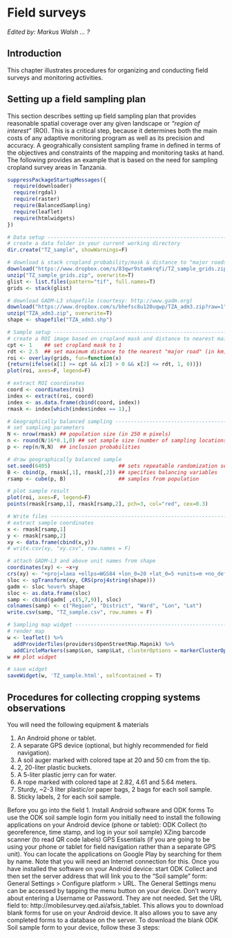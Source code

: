 # Field surveys {#fieldsurveys}

*Edited by: Markus Walsh ... ?*

## Introduction {#FS-intro}

This chapter illustrates procedures for organizing and conducting field surveys and monitoring activities.

## Setting up a field sampling plan {#sampling-plan}

This section describes setting up field sampling plan that provides reasonable spatial coverage over any given landscape or *"region of interest"* (ROI). This is a critical step, because it determines both the main costs of any adaptive monitoring program as well as its precision and accuracy.  A geograhically consistent sampling frame in defined in terms of the objectives and constraints of the mapping and monitoring tasks at hand. The following provides an example that is based on the need for sampling cropland survey areas in Tanzania.

```r
suppressPackageStartupMessages({
  require(downloader)
  require(rgdal)
  require(raster)
  require(BalancedSampling)
  require(leaflet)
  require(htmlwidgets)
})
```

```r
# Data setup --------------------------------------------------------------
# create a data folder in your current working directory
dir.create("TZ_sample", showWarnings=F)

# download & stack cropland probability/mask & distance to "major roads" grids
download("https://www.dropbox.com/s/83qwr9stamkrqfi/TZ_sample_grids.zip?raw=1", "TZ_sample_grids.zip", mode="wb")
unzip("TZ_sample_grids.zip", overwrite=T)
glist <- list.files(pattern="tif", full.names=T)
grids <- stack(glist)

# download GADM-L3 shapefile (courtesy: http://www.gadm.org)
download("https://www.dropbox.com/s/bhefsc8u120uqwp/TZA_adm3.zip?raw=1", "TZA_adm3.zip", mode="wb")
unzip("TZA_adm3.zip", overwrite=T)
shape <- shapefile("TZA_adm3.shp")
```

```r
# Sample setup ------------------------------------------------------------
# create a ROI image based on cropland mask and distance to nearest main roads
cpt <- 1    ## set cropland mask to 1
rdt <- 2.5  ## set maximum distance to the nearest "major road" (in km)
roi <- overlay(grids, fun=function(x) 
{return(ifelse(x[1] >= cpt && x[2] > 0 && x[2] <= rdt, 1, 0))})
plot(roi, axes=F, legend=F)

# extract ROI coordinates
coord <- coordinates(roi)
index <- extract(roi, coord)
index <- as.data.frame(cbind(coord, index))
rmask <- index[which(index$index == 1),]

# Geographically balanced sampling ----------------------------------------
# set sampling parameters
N <- nrow(rmask) ## population size (in 250 m pixels)
n <- round(N/16*0.1,0) ## set sample size (number of sampling locations)
p <- rep(n/N,N)  ## inclusion probabilities

# draw geographically balanced sample
set.seed(6405)                      ## sets repeatable randomization seed
B <- cbind(p, rmask[,1], rmask[,2]) ## specifies balancing variables
rsamp <- cube(p, B)                 ## samples from population

# plot sample result
plot(roi, axes=F, legend=F)
points(rmask[rsamp,1], rmask[rsamp,2], pch=3, col="red", cex=0.3)

# Write files -------------------------------------------------------------
# extract sample coordinates
x <- rmask[rsamp,1]
y <- rmask[rsamp,2]
xy <- data.frame(cbind(x,y))
# write.csv(xy, "xy.csv", row.names = F)

# attach GADM-L3 and above unit names from shape
coordinates(xy) <- ~x+y
crs(xy) <- "+proj=laea +ellps=WGS84 +lon_0=20 +lat_0=5 +units=m +no_defs"
sloc <- spTransform(xy, CRS(proj4string(shape)))
gadm <- sloc %over% shape
sloc <- as.data.frame(sloc)
samp <- cbind(gadm[ ,c(5,7,9)], sloc)
colnames(samp) <- c("Region", "District", "Ward", "Lon", "Lat")
write.csv(samp, "TZ_sample.csv", row.names = F)
```

```r
# Sampling map widget -----------------------------------------------------
# render map
w <- leaflet() %>% 
  addProviderTiles(providers$OpenStreetMap.Mapnik) %>%
  addCircleMarkers(samp$Lon, samp$Lat, clusterOptions = markerClusterOptions())
w ## plot widget 

# save widget
saveWidget(w, 'TZ_sample.html', selfcontained = T)
```

## Procedures for collecting cropping systems observations

You will need the following equipment & materials

1. An Android phone or tablet.
2. A separate GPS device (optional, but highly recommended for field navigation).
3. A soil auger marked with colored tape at 20 and 50 cm from the tip.
4. 2, 20-liter plastic buckets.
5. A 5-liter plastic jerry can for water.
6. A rope marked with colored tape at 2.82, 4.61 and 5.64 meters.
7. Sturdy, ~2-3 liter plastic/or paper bags, 2 bags for each soil sample.
8. Sticky labels, 2 for each soil sample.

Before you go into the field
1.	Install Android software and ODK forms
To use the ODK soil sample login form you initially need to install the following applications on your Android device (phone or tablet):
ODK Collect (to georeference, time stamp, and log in your soil sample)
XZing barcode scanner (to read QR code labels)
GPS Essentials (if you are going to be using your phone or tablet for field navigation rather than a separate GPS unit).
You can locate the applications on Google Play by searching for them by name. Note that you will need an Internet connection for this.
Once you have installed the software on your Android device: start ODK Collect and then set the server address that will link you to the “Soil sample” form:
General Settings > Configure platform > URL. The General Settings menu can be accessed by tapping the <left> menu button on your device. 
Don’t worry about entering a Username or Password. They are not needed.
Set the URL field to: http://mobilesurvey.qed.ai/afsis_tablet.
This allows you to download blank forms for use on your Android device. It also allows you to save any completed forms to a database on the server. To download the blank ODK Soil sample form to your device, follow these 3 steps:
